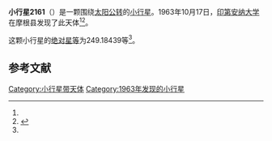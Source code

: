 {{Infobox planet
| bgcolour = #FFFFC0
| name = 2161 Grissom
| symbol = 
| image = 
| caption = 
| discovery = yes
| discovery_ref = 
| discoverer = [[印第安纳大学|印第安纳大学]]
| discovery_site = [[摩根县|摩根县]] 
| discovered = 1963年10月17日
| designations = yes
| mp_name = 
| named_after = 
| alt_names = 1963 UD/ 1931 UN / 1976 OK
| mp_category = [[主带小行星|主带小行星]]
| orbit_ref = <ref name="a">[http://ssd.jpl.nasa.gov/sbdb.cgi?sstr=2161 2161 Grissom] {{Wayback|url=http://ssd.jpl.nasa.gov/sbdb.cgi?sstr=2161 |date=20210723071342 }}，小行星數據庫瀏覽器（JPL Small-Body Database Browser）－[[美国国家航空航天局|美国国家航空航天局]]喷气推进实验室</ref>
| epoch = 2456400.5 (2013年4月18日更新)
| aphelion = {{convert|3.1866939|AU|km|3|abbr=on|lk=out}}
| perihelion = {{convert|2.3103923|AU|km|3|abbr=on}}
| semimajor = {{convert|2.7485431|AU|km|3|abbr=on}}
| eccentricity = 0.159412
| period = 1664.379147 [[日|日]]<br />4.56[[儒略年|儒略年]]
| avg_speed = 
| inclination = 7.30698
| asc_node = 126.46629
| mean_anomaly = 
| arg_peri = 249.18439
| satellites = 
| physical_characteristics = yes
| dimensions = 
| mass = 
| density = 
| surface_grav = 
| escape_velocity = 
| sidereal_day = 
| axial_tilt = 
| pole_ecliptic_lat = 
| pole_ecliptic_lon = 
| albedo = 
| temperatures= 
| temp_name1 = 
| mean_temp_1 = 
| max_temp_1 = 
| temp_name2 = 
| max_temp_2 = 
| spectral_type = 
| abs_magnitude = 249.18439
}}

'''小行星2161'''（{{lang-en|2161 Grissom}}）是一颗围绕[[太阳|太阳]][[公转|公转]]的[[小行星|小行星]]。1963年10月17日，[[印第安纳大学|印第安纳大学]]在摩根县发现了此天体<ref name="a" /><ref>{{cite news|title=小行星列表|url=http://cfa-www.harvard.edu/iau/lists/NumberedMPs.txt|accessdate=2013-07-08|newspaper=哈佛大学|archive-date=2008-05-17|archive-url=https://web.archive.org/web/20080517010638/http://cfa-www.harvard.edu/iau/lists/NumberedMPs.txt|dead-url=no}}</ref>。

这颗小行星的[[绝对星等|绝对星等]]为249.18439等<ref name="a" />。

==参考文献==
{{reflist}}
{{Minor Planet Number|[[小行星2160|小行星2160]]|[[小行星2162|小行星2162]]}}

{{小天体}}

[[Category:小行星带天体|Category:小行星带天体]]
[[Category:1963年发现的小行星|Category:1963年发现的小行星]]

{{asteroid-stub}}